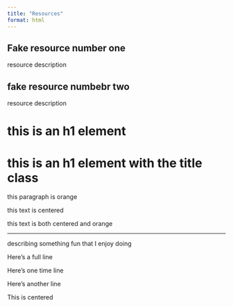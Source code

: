 ```yaml
---
title: "Resources"
format: html
---
```

## Fake resource number one

resource description

## fake resource numbebr two

resource description

<h1> this is an h1 element </h1>

<h1 class="title">this is an h1 element with the title class</h1>

<p class="orange-text">this paragraph is orange</p>

<p class="center-text">this text is centered</p>

<p class="center-text orange-text"> this text is both centered and orange</p>

---
describing [something fun]{.orange-text} that I enjoy doing

[Here's a full line]{.orange-text}


::: {.orange-text}
Here's one time line

Here's another line

:::

::: {.center-text}
This is centered
:::

<!-- command shift c to comment out highlighted text -->